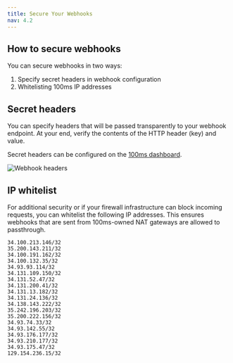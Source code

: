 ```yaml
---
title: Secure Your Webhooks
nav: 4.2
---
```


## How to secure webhooks

You can secure webhooks in two ways:

1. Specify secret headers in webhook configuration
1. Whitelisting 100ms IP addresses

## Secret headers

You can specify headers that will be passed transparently to your webhook endpoint. At your end, verify the contents of the HTTP header (key) and value.

Secret headers can be configured on the [100ms dashboard](https://dashboard.100ms.live/developer).

![Webhook headers](/docs/v2/webhook-headers.png)

## IP whitelist

For additional security or if your firewall infrastructure can block incoming requests, you can whitelist the following IP addresses. This ensures webhooks that are sent from 100ms-owned NAT gateways are allowed to passthrough.

```
34.100.213.146/32
35.200.143.211/32
34.100.191.162/32
34.100.132.35/32
34.93.93.114/32
34.131.109.150/32
34.131.52.47/32
34.131.200.41/32
34.131.13.182/32
34.131.24.136/32
34.138.143.222/32
35.242.196.203/32
35.200.222.156/32
34.93.74.33/32
34.93.142.55/32
34.93.176.177/32
34.93.210.177/32
34.93.175.47/32
129.154.236.15/32
```
